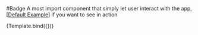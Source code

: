 
<Meta title="Components/Badge" />

#Badge
A most import component that simply let user interact with the app, [[Default
Example](/docs/components-badge-example--success)] if you want to see in action


<Story name="Introduction" args={{}}>
    {Template.bind({})}
</Story>
